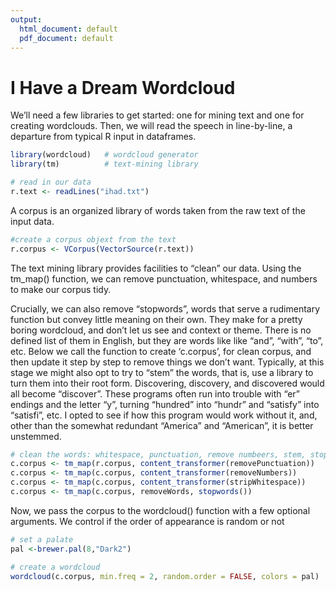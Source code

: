 ```yaml
---
output:
  html_document: default
  pdf_document: default
---
```


# I Have a Dream Wordcloud

We'll need a few libraries to get started: one for mining text and one for creating wordclouds. Then, we will read the speech in line-by-line, a departure from typical R input in dataframes. 

```R

library(wordcloud)   # wordcloud generator 
library(tm)          # text-mining library

# read in our data
r.text <- readLines("ihad.txt")
```

A corpus is an organized library of words taken from the raw text of the input data.

```R

#create a corpus objext from the text
r.corpus <- VCorpus(VectorSource(r.text))
```

The text mining library provides facilities to "clean" our data. Using the tm_map() function, we can remove punctuation, whitespace, and numbers to make our corpus tidy.

Crucially, we can also remove "stopwords", words that serve a rudimentary function but convey little meaning on their own. They make for a pretty boring wordcloud, and don't let us see and context or theme. There is no defined list of them in English, but they are words like  like "and", "with", "to", etc. Below we call the function to create 'c.corpus', for clean corpus, and then update it step by step to remove things we don't want. Typically, at this stage we might also opt to try to "stem" the words, that is, use a library to turn them into their root form. Discovering, discovery, and discovered would all become "discover". These programs often run into trouble with "er" endings and the letter "y", turning "hundred" into "hundr" and "satisfy" into "satisfi", etc. I opted to see if how this program would work without it, and, other than the somewhat redundant "America" and "American", it is better unstemmed. 

```R

# clean the words: whitespace, punctuation, remove numbeers, stem, stopwords
c.corpus <- tm_map(r.corpus, content_transformer(removePunctuation))
c.corpus <- tm_map(c.corpus, content_transformer(removeNumbers))
c.corpus <- tm_map(c.corpus, content_transformer(stripWhitespace))
c.corpus <- tm_map(c.corpus, removeWords, stopwords())
```

Now, we pass the corpus to the wordcloud() function with a few optional arguments. We control if the order of appearance is random or not 

```R

# set a palate
pal <-brewer.pal(8,"Dark2")

# create a wordcloud
wordcloud(c.corpus, min.freq = 2, random.order = FALSE, colors = pal)
```

